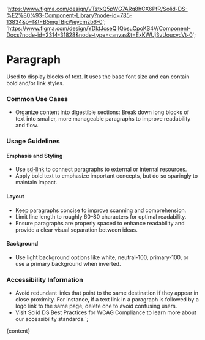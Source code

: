 

  'https://www.figma.com/design/VTztxQ5pWG7ARg8hCX6PfR/Solid-DS-%E2%80%93-Component-Library?node-id=785-13834&p=f&t=B5mgTBjcWeycmzb6-0';
  'https://www.figma.com/design/YDktJcseQIIQbsuCpoKS4V/Component-Docs?node-id=2314-31828&node-type=canvas&t=ExKWUj3vUoucvcVt-0';

# Paragraph

Used to display blocks of text. It uses the base font size and can contain bold and/or link styles.

<DefaultStory />

<DocumentationLinks storybookLink="${storybookLink}" figmaLibrary="${figmaLibrary}" figmaDocs="${figmaDocs}" />

### Common Use Cases

- Organize content into digestible sections: Break down long blocks of text into smaller, more manageable paragraphs to improve readability and flow.

### Usage Guidelines

#### Emphasis and Styling

- Use [sd-link](/?path=/docs/components-sd-link--docs) to connect paragraphs to external or internal resources.
- Apply bold text to emphasize important concepts, but do so sparingly to maintain impact.

#### Layout

- Keep paragraphs concise to improve scanning and comprehension.
- Limit line length to roughly 60–80 characters for optimal readability.
- Ensure paragraphs are properly spaced to enhance readability and provide a clear visual separation between ideas.

#### Background

- Use light background options like white, neutral-100, primary-100, or use a primary background when inverted.

### Accessibility Information

- Avoid redundant links that point to the same destination if they appear in close proximity. For instance, if a text link in a paragraph is followed by a logo link to the same page, delete one to avoid confusing users.
- Visit <sd-link href="https://www.figma.com/design/YDktJcseQIIQbsuCpoKS4V/Component-Docs?node-id=10708-5011&t=Z1FxSGWkmXG5r5sw-4" target="_blank">Solid DS Best Practices for WCAG Compliance</sd-link> to learn more about our accessibility standards.`;

<Meta title="Styles/sd-paragraph/Overview" />

<OverviewFormatter story={SdParagraphStories.Default}>{content}</OverviewFormatter>
